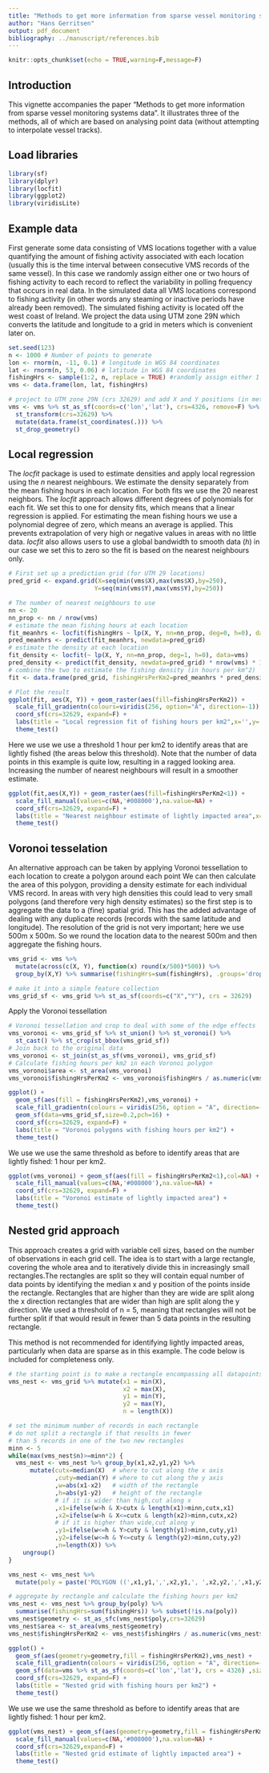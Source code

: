 ---
title: "Methods to get more information from sparse vessel monitoring systems data"
author: "Hans Gerritsen"
output: pdf_document
bibliography: ../manuscript/references.bib 
---

```{r setup, include=FALSE}
knitr::opts_chunk$set(echo = TRUE,warning=F,message=F)
```

## Introduction
This vignette accompanies the paper "Methods to get more information from sparse vessel monitoring systems data". It illustrates three of the methods, all of which are based on analysing point data (without attempting to interpolate vessel tracks). 


## Load libraries
```{r libraries}
library(sf)
library(dplyr)
library(locfit)
library(ggplot2)
library(viridisLite)
```

## Example data
First generate some data consisting of VMS locations together with a value quantifying the amount of fishing activity associated with each location (usually this is the time interval between consecutive VMS records of the same vessel). In this case we randomly assign either one or two hours of fishing activity to each record to reflect the variability in polling frequency that occurs in real data. In the simulated data all VMS locations correspond to fishing activity (in other words any steaming or inactive periods have already been removed). The simulated fishing activity is located off the west coast of Ireland. We project the data using UTM zone 29N which converts the latitude and longitude to a grid in meters which is convenient later on.
```{r data}
set.seed(123)
n <- 1000 # Number of points to generate
lon <- rnorm(n, -11, 0.1) # longitude in WGS 84 coordinates
lat <- rnorm(n, 53, 0.06) # latitude in WGS 84 coordinates
fishingHrs <- sample(1:2, n, replace = TRUE) #randomly assign either 1 or 2 hours
vms <- data.frame(lon, lat, fishingHrs)

# project to UTM zone 29N (crs 32629) and add X and Y positions (in meters)
vms <- vms %>% st_as_sf(coords=c('lon','lat'), crs=4326, remove=F) %>% 
  st_transform(crs=32629) %>% 
  mutate(data.frame(st_coordinates(.))) %>%
  st_drop_geometry()
```


## Local regression
The *locfit* package is used to estimate densities and apply local regression using the *n* nearest neighbours. We estimate the density separately from the mean fishing hours in each location. For both fits we use the 20 nearest neighbors. The *locfit* approach allows different degrees of polynomials for each fit. We set this to one for density fits, which means that a linear regression is applied. For estimating the mean fishing hours we use a polynomial degree of zero, which means an average is applied. This prevents extrapolation of very high or negative values in areas with no little data. *locfit* also allows users to use a global bandwidth to smooth data (*h*) in our case we set this to zero so the fit is based on the nearest neighbours only.

```{r nn}
# First set up a prediction grid (for UTM 29 locations)
pred_grid <- expand.grid(X=seq(min(vms$X),max(vms$X),by=250),
                        Y=seq(min(vms$Y),max(vms$Y),by=250))

# The number of nearest neighbours to use
nn <- 20
nn_prop <- nn / nrow(vms)
# estimate the mean fishing hours at each location
fit_meanhrs <- locfit(fishingHrs ~ lp(X, Y, nn=nn_prop, deg=0, h=0), data=vms)
pred_meanhrs <- predict(fit_meanhrs, newdata=pred_grid)
# estimate the density at each location
fit_density <- locfit(~ lp(X, Y, nn=nn_prop, deg=1, h=0), data=vms)
pred_density <- predict(fit_density, newdata=pred_grid) * nrow(vms) * 1e6
# combine the two to estimate the fishing density (in hours per km^2)
fit <- data.frame(pred_grid, fishingHrsPerKm2=pred_meanhrs * pred_density)
```

```{r nn_plot1, fig.cap="The resulting estimate of fishing hours per km2"}
# Plot the result
ggplot(fit, aes(X, Y)) + geom_raster(aes(fill=fishingHrsPerKm2)) +
  scale_fill_gradientn(colours=viridis(256, option="A", direction=-1)) +
  coord_sf(crs=32629, expand=F) + 
  labs(title = "Local regression fit of fishing hours per km2",x='',y='') +
  theme_test()
```

Here we use we use a threshold 1 hour per km2 to identify areas that are lightly fished (the areas below this threshold). Note that the number of data points in this example is quite low, resulting in a ragged looking area. Increasing the number of nearest neighbours will result in a smoother estimate.
```{r nn_plot2, fig.cap="Lightly impacted areas are shown in green"}
ggplot(fit,aes(X,Y)) + geom_raster(aes(fill=fishingHrsPerKm2<1)) +
  scale_fill_manual(values=c(NA,'#008000'),na.value=NA) +
  coord_sf(crs=32629, expand=F) + 
  labs(title = "Nearest neighbour estimate of lightly impacted area",x='',y='') +
  theme_test()
``` 

\newpage 

## Voronoi tesselation
An alternative approach can be taken by applying Voronoi tessellation to each location to create a polygon around each point We can then calculate the area of this polygon, providing a density estimate for each individual VMS record. In areas with very high densities this could lead to very small polygons (and therefore very high density estimates) so the first step is to aggregate the data to a (fine) spatial grid. This has the added advantage of dealing with any duplicate records (records with the same latitude and longitude). The resolution of the grid is not very important; here we use 500m x 500m. So we round the location data to the nearest 500m and then aggregate the fishing hours.

```{r v_grid}
vms_grid <- vms %>% 
  mutate(across(c(X, Y), function(x) round(x/500)*500)) %>%
  group_by(X,Y) %>% summarise(fishingHrs=sum(fishingHrs), .groups='drop')

# make it into a simple feature collection
vms_grid_sf <- vms_grid %>% st_as_sf(coords=c("X","Y"), crs = 32629)
```

Apply the Voronoi tessellation
```{r v}
# Voronoi tessellation and crop to deal with some of the edge effects
vms_voronoi <- vms_grid_sf %>% st_union() %>% st_voronoi() %>% 
  st_cast() %>% st_crop(st_bbox(vms_grid_sf))
# Join back to the original data
vms_voronoi <- st_join(st_as_sf(vms_voronoi), vms_grid_sf)
# Calculate fishing hours per km2 in each Voronoi polygon
vms_voronoi$area <- st_area(vms_voronoi)
vms_voronoi$fishingHrsPerKm2 <- vms_voronoi$fishingHrs / as.numeric(vms_voronoi$area) * 1e6
```

```{r v_plot1,fig.cap="The resulting estimate of fishing hours per km2"}
ggplot() +
  geom_sf(aes(fill = fishingHrsPerKm2),vms_voronoi) +
  scale_fill_gradientn(colours = viridis(256, option = "A", direction=-1)) +
  geom_sf(data=vms_grid_sf,size=0.2,pch=16) +
  coord_sf(crs=32629, expand=F) + 
  labs(title = "Voronoi polygons with fishing hours per km2") +
  theme_test()
```

We use we use the same threshold as before to identify areas that are lightly fished: 1 hour per km2.

```{r v_plot2, fig.cap="Lightly impacted areas are shown in green"}
ggplot(vms_voronoi) + geom_sf(aes(fill = fishingHrsPerKm2<1),col=NA) +
  scale_fill_manual(values=c(NA,'#008000'),na.value=NA) +
  coord_sf(crs=32629, expand=F) + 
  labs(title = "Voronoi estimate of lightly impacted area") +
  theme_test()
```

\newpage 

## Nested grid approach
This approach creates a grid with variable cell sizes, based on the number of observations in each grid cell. The idea is to start with a large rectangle, covering the whole area and to iteratively divide this in increasingly small rectangles.The rectangles are split so they will contain equal number of data points by identifying the median x and y position of the points inside the rectangle. Rectangles that are higher
than they are wide are split along the x direction rectangles that are wider than high are split along the y direction. We used a threshold of n = 5, meaning that rectangles will not be further split if that would result in fewer than 5 data points in the resulting rectangle.

This method is not recommended for identifying lightly impacted areas, particularly when data are sparse as in this example. The code below is included for completeness only.
```{r nested}
# the starting point is to make a rectangle encompassing all datapoints
vms_nest <- vms_grid %>% mutate(x1 = min(X),
                                x2 = max(X),
                                y1 = min(Y),
                                y2 = max(Y),
                                n = length(X))

# set the minimum number of records in each rectangle 
# do not split a rectangle if that results in fewer 
# than 5 records in one of the two new rectangles
minn <- 5
while(max(vms_nest$n)>=minn*2) {
  vms_nest <- vms_nest %>% group_by(x1,x2,y1,y2) %>% 
      mutate(cutx=median(X)  # where to cut along the x axis
             ,cuty=median(Y) # where to cut along the y axis
             ,w=abs(x1-x2)   # width of the rectangle
             ,h=abs(y1-y2)   # height of the rectangle
             # if it is wider than high,cut along x
             ,x1=ifelse(w>h & X>cutx & length(x1)>minn,cutx,x1)
             ,x2=ifelse(w>h & X<=cutx & length(x2)>minn,cutx,x2)
             # if it is higher than wide,cut along y
             ,y1=ifelse(w<=h & Y>cuty & length(y1)>minn,cuty,y1)
             ,y2=ifelse(w<=h & Y<=cuty & length(y2)>minn,cuty,y2)
             ,n=length(X)) %>%
    ungroup()
}

vms_nest <- vms_nest %>% 
  mutate(poly = paste('POLYGON ((',x1,y1,',',x2,y1,', ',x2,y2,',',x1,y2,',',x1,y1,'))'))

# aggregate by rectangle and calculate the fishing hours per km2
vms_nest <- vms_nest %>% group_by(poly) %>%
  summarise(fishingHrs=sum(fishingHrs)) %>% subset(!is.na(poly))
vms_nest$geometry <- st_as_sfc(vms_nest$poly,crs=32629)
vms_nest$area <- st_area(vms_nest$geometry)
vms_nest$fishingHrsPerKm2 <- vms_nest$fishingHrs / as.numeric(vms_nest$area) * 1e6
```

```{r nest_plot1,fig.cap="The resulting estimate of fishing hours per km2"}
ggplot() +
  geom_sf(aes(geometry=geometry,fill = fishingHrsPerKm2),vms_nest) +
  scale_fill_gradientn(colours = viridis(256, option = "A", direction=-1)) +
  geom_sf(data=vms %>% st_as_sf(coords=c('lon','lat'), crs = 4326) ,size=0.2,pch=16) +
  coord_sf(crs=32629, expand=F) + 
  labs(title = "Nested grid with fishing hours per km2") +
  theme_test()
```

We use we use the same threshold as before to identify areas that are lightly fished: 1 hour per km2.
```{r nest_plot2, fig.cap="Lightly impacted areas are shown in green"}
ggplot(vms_nest) + geom_sf(aes(geometry=geometry,fill = fishingHrsPerKm2<1),col=NA) +
  scale_fill_manual(values=c(NA,'#008000'),na.value=NA) +
  coord_sf(crs=32629,expand=F) + 
  labs(title = "Nested grid estimate of lightly impacted area") +
  theme_test()
```



